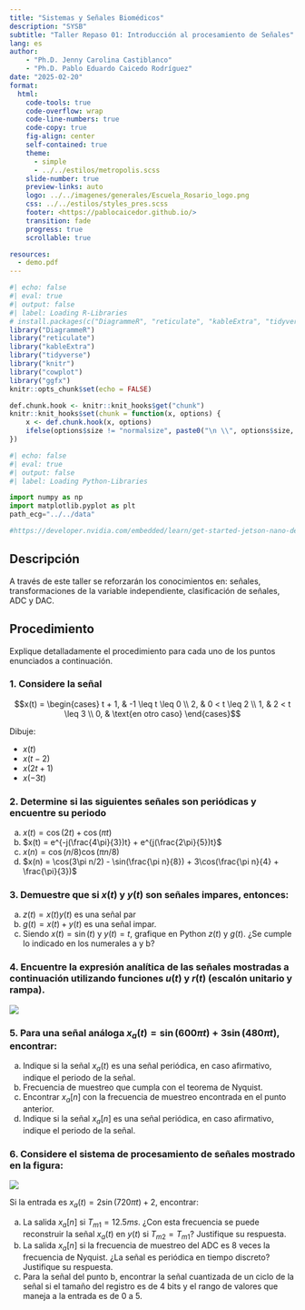 ```yaml
---
title: "Sistemas y Señales Biomédicos"
description: "SYSB"
subtitle: "Taller Repaso 01: Introducción al procesamiento de Señales"
lang: es
author: 
    - "Ph.D. Jenny Carolina Castiblanco"
    - "Ph.D. Pablo Eduardo Caicedo Rodríguez"
date: "2025-02-20"
format:
  html: 
    code-tools: true
    code-overflow: wrap
    code-line-numbers: true
    code-copy: true
    fig-align: center
    self-contained: true
    theme: 
      - simple
      - ../../estilos/metropolis.scss
    slide-number: true
    preview-links: auto
    logo: ../../imagenes/generales/Escuela_Rosario_logo.png
    css: ../../estilos/styles_pres.scss
    footer: <https://pablocaicedor.github.io/>
    transition: fade
    progress: true
    scrollable: true

resources:
  - demo.pdf
---
```


```r
#| echo: false
#| eval: true
#| output: false
#| label: Loading R-Libraries
# install.packages(c("DiagrammeR", "reticulate", "kableExtra", "tidyverse", "knitr", "cowplot", "ggfx"))
library("DiagrammeR")
library("reticulate")
library("kableExtra")
library("tidyverse")
library("knitr")
library("cowplot")
library("ggfx")
knitr::opts_chunk$set(echo = FALSE)

def.chunk.hook <- knitr::knit_hooks$get("chunk")
knitr::knit_hooks$set(chunk = function(x, options) {
    x <- def.chunk.hook(x, options)
    ifelse(options$size != "normalsize", paste0("\n \\", options$size, "\n\n", x, "\n\n \\normalsize"), x)
})
```

```python
#| echo: false
#| eval: true
#| output: false
#| label: Loading Python-Libraries

import numpy as np
import matplotlib.pyplot as plt
path_ecg="../../data"

#https://developer.nvidia.com/embedded/learn/get-started-jetson-nano-devkit#write

```



## Descripción  
A través de este taller se reforzarán los conocimientos en: señales, transformaciones de la 
variable independiente, clasificación de señales, ADC y DAC.  

## Procedimiento  
Explique detalladamente el procedimiento para cada uno de los puntos enunciados a continuación.  

### 1. Considere la señal
$$x(t) = \begin{cases} 
  t + 1, & -1 \leq t \leq 0 \\ 
  2, & 0 < t \leq 2 \\ 
  1, & 2 < t \leq 3 \\ 
  0, & \text{en otro caso} 
 \end{cases}$$

Dibuje:

- $x(t)$
- $x(t - 2)$
- $x(2t + 1)$
- $x(-3t)$

### 2. Determine si las siguientes señales son periódicas y encuentre su periodo  

a) $x(t) = \cos(2t) + \cos(\pi t)$  
b) $x(t) = e^{-j(\frac{4\pi}{3})t} + e^{j(\frac{2\pi}{5})t}$  
c) $x(n) = \cos(n/8) \cos(\pi n/8)$  
d) $x(n) = \cos(3\pi n/2) - \sin(\frac{\pi n}{8}) + 3\cos(\frac{\pi n}{4} + \frac{\pi}{3})$  

### 3. Demuestre que si $x(t)$ y $y(t)$ son señales impares, entonces:  

a) $z(t) = x(t)y(t)$ es una señal par  
b) $g(t) = x(t) + y(t)$ es una señal impar.  
c) Siendo $x(t) = \sin(t)$ y $y(t) = t$, grafique en Python $z(t)$ y $g(t)$. ¿Se cumple lo indicado en los numerales a y b?  

### 4. Encuentre la expresión analítica de las señales mostradas a continuación utilizando funciones $u(t)$ y $r(t)$ (escalón unitario y rampa).  

![](../../imagenes/Talleres/sysb20251_taller01.png)

### 5. Para una señal análoga $x_a(t) = \sin(600\pi t) + 3\sin(480\pi t)$, encontrar:

a) Indique si la señal $x_a(t)$ es una señal periódica, en caso afirmativo, indique el periodo de la señal.  
b) Frecuencia de muestreo que cumpla con el teorema de Nyquist.  
c) Encontrar $x_a[n]$ con la frecuencia de muestreo encontrada en el punto anterior.  
d) Indique si la señal $x_a[n]$ es una señal periódica, en caso afirmativo, indique el periodo de la señal.  

### 6. Considere el sistema de procesamiento de señales mostrado en la figura:

![](../../imagenes/Talleres/SistemaTaller.png)

Si la entrada es $x_a(t) = 2 \sin(720\pi t) + 2$, encontrar:  

a) La salida $x_a[n]$ si $T_{m1} = 12.5ms$. ¿Con esta frecuencia se puede reconstruir la señal $x_a(t)$ en $y(t)$ si $T_{m2} = T_{m1}$? Justifique su respuesta.  
b) La salida $x_a[n]$ si la frecuencia de muestreo del ADC es 8 veces la frecuencia de Nyquist. ¿La señal es periódica en tiempo discreto? Justifique su respuesta.  
c) Para la señal del punto b, encontrar la señal cuantizada de un ciclo de la señal si el tamaño del registro es de 4 bits y el rango de valores que maneja a la entrada es de 0 a 5.  
